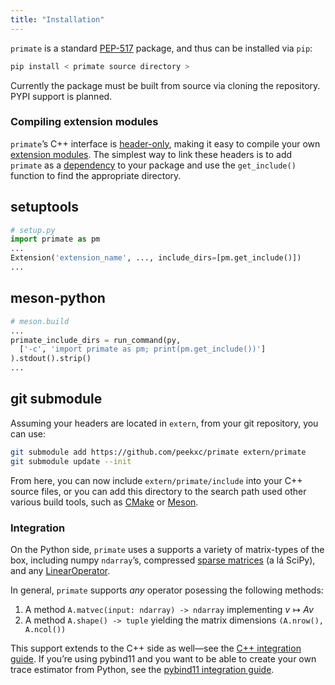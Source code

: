 ```yaml
---
title: "Installation"
---
```


`primate` is a standard [PEP-517](https://peps.python.org/pep-0517/) package, and thus can be installed via `pip`: 

```python
pip install < primate source directory >
```

Currently the package must be built from source via cloning the repository. PYPI support is planned. 

### Compiling extension modules

`primate`'s C++ interface is [header-only](https://en.wikipedia.org/wiki/Header-only), making it easy to compile your own [extension modules](https://docs.python.org/3/extending/extending.html). The simplest way to link these headers is to add `primate` as a [dependency](https://peps.python.org/pep-0631/) to your package and use the `get_include()` function to find the appropriate directory.

::: {.panel-tabset}
## setuptools 

```python
# setup.py
import primate as pm
...
Extension('extension_name', ..., include_dirs=[pm.get_include()])
...
```

## meson-python

```python
# meson.build
...
primate_include_dirs = run_command(py, 
  ['-c', 'import primate as pm; print(pm.get_include())']
).stdout().strip()
...
```

## git submodule 

Assuming your headers are located in `extern`, from your git repository, you can use: 

```bash
git submodule add https://github.com/peekxc/primate extern/primate
git submodule update --init
```

From here, you can now include `extern/primate/include` into your C++ source files, or you can add this directory to the search path used other various build tools, such as [CMake](https://cmake.org/) or [Meson](https://mesonbuild.com/).

::: 

### Integration 

On the Python side, `primate` uses a supports a variety of matrix-types of the box, including numpy `ndarray`'s, compressed [sparse matrices](https://docs.scipy.org/doc/scipy/reference/sparse.html) (a lá SciPy), and any [LinearOperator](https://docs.scipy.org/doc/scipy/reference/generated/scipy.sparse.linalg.LinearOperator.html). 

In general, `primate` supports _any_ operator posessing the following methods: 

1. A method `A.matvec(input: ndarray) -> ndarray` implementing $v \mapsto Av$
2. A method `A.shape() -> tuple` yielding the matrix dimensions `(A.nrow(), A.ncol())`

This support extends to the C++ side as well---see the [C++ integration guide](integration/cpp_integration.qmd). If you're using pybind11 and you want to be able to create your own trace estimator from Python, see the [pybind11 integration guide](integration/pybind11_integration.qmd). 

<!-- https://stackoverflow.com/questions/122906s39/quantifiable-metrics-benchmarks-on-the-usage-of-header-only-c-libraries/13593041#13593041 -->

